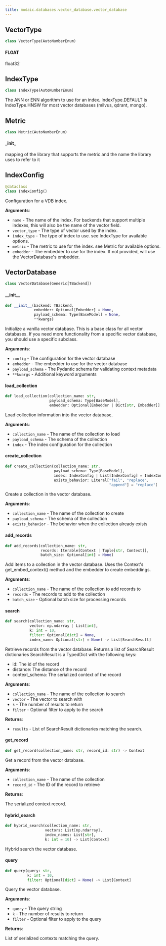 ```yaml
---
title: modaic.databases.vector_database.vector_database
---
```


## VectorType

```python
class VectorType(AutoNumberEnum)
```

#### FLOAT

float32

## IndexType

```python
class IndexType(AutoNumberEnum)
```

The ANN or ENN algorithm to use for an index. IndexType.DEFAULT is IndexType.HNSW for most vector databases (milvus, qdrant, mongo).

## Metric

```python
class Metric(AutoNumberEnum)
```

#### \_init\_

mapping of the library that supports the metric and the name the library uses to refer to it

## IndexConfig

```python
@dataclass
class IndexConfig()
```

Configuration for a VDB index.

**Arguments**:

- `name` - The name of the index. For backends that support multiple indexes, this will also be the name of the vector field.
- `vector_type` - The type of vector used by the index.
- `index_type` - The type of index to use. see IndexType for available options.
- `metric` - The metric to use for the index. see Metric for available options.
- `embedder` - The embedder to use for the index. If not provided, will use the VectorDatabase&#x27;s embedder.

## VectorDatabase

```python
class VectorDatabase(Generic[TBackend])
```

#### \_\_init\_\_

```python
def __init__(backend: TBackend,
             embedder: Optional[Embedder] = None,
             payload_schema: Type[BaseModel] = None,
             **kwargs)
```

Initialize a vanilla vector database. This is a base class for all vector databases. If you need more functionality from a specific vector database, you should use a specific subclass.

**Arguments**:

- `config` - The configuration for the vector database
- `embedder` - The embedder to use for the vector database
- `payload_schema` - The Pydantic schema for validating context metadata
- `**kwargs` - Additional keyword arguments

#### load\_collection

```python
def load_collection(collection_name: str,
                    payload_schema: Type[BaseModel],
                    embedder: Optional[Embedder | Dict[str, Embedder]] = None)
```

Load collection information into the vector database.

**Arguments**:

- `collection_name` - The name of the collection to load
- `payload_schema` - The schema of the collection
- `index` - The index configuration for the collection

#### create\_collection

```python
def create_collection(collection_name: str,
                      payload_schema: Type[BaseModel],
                      index: IndexConfig | List[IndexConfig] = IndexConfig(),
                      exists_behavior: Literal["fail", "replace",
                                               "append"] = "replace")
```

Create a collection in the vector database.

**Arguments**:

- `collection_name` - The name of the collection to create
- `payload_schema` - The schema of the collection
- `exists_behavior` - The behavior when the collection already exists

#### add\_records

```python
def add_records(collection_name: str,
                records: Iterable[Context | Tuple[str, Context]],
                batch_size: Optional[int] = None)
```

Add items to a collection in the vector database.
Uses the Context&#x27;s get_embed_context() method and the embedder to create embeddings.

**Arguments**:

- `collection_name` - The name of the collection to add records to
- `records` - The records to add to the collection
- `batch_size` - Optional batch size for processing records

#### search

```python
def search(collection_name: str,
           vector: np.ndarray | List[int],
           k: int = 10,
           filter: Optional[dict] = None,
           index_name: Optional[str] = None) -> List[SearchResult]
```

Retrieve records from the vector database.
Returns a list of SearchResult dictionaries
SearchResult is a TypedDict with the following keys:
- id: The id of the record
- distance: The distance of the record
- context_schema: The serialized context of the record

**Arguments**:

- `collection_name` - The name of the collection to search
- `vector` - The vector to search with
- `k` - The number of results to return
- `filter` - Optional filter to apply to the search
  

**Returns**:

- `results` - List of SearchResult dictionaries matching the search.

#### get\_record

```python
def get_record(collection_name: str, record_id: str) -> Context
```

Get a record from the vector database.

**Arguments**:

- `collection_name` - The name of the collection
- `record_id` - The ID of the record to retrieve
  

**Returns**:

  The serialized context record.

#### hybrid\_search

```python
def hybrid_search(collection_name: str,
                  vectors: List[np.ndarray],
                  index_names: List[str],
                  k: int = 10) -> List[Context]
```

Hybrid search the vector database.

#### query

```python
def query(query: str,
          k: int = 10,
          filter: Optional[dict] = None) -> List[Context]
```

Query the vector database.

**Arguments**:

- `query` - The query string
- `k` - The number of results to return
- `filter` - Optional filter to apply to the query
  

**Returns**:

  List of serialized contexts matching the query.

